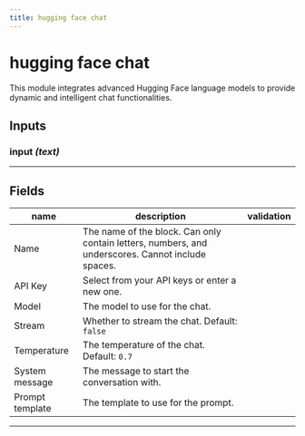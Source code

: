 ```yaml
---
title: hugging face chat
---
```


# hugging face chat
This module integrates advanced Hugging Face language models to provide dynamic and intelligent chat functionalities.

## Inputs
### input _(text)_
---
## Fields
| name | description | validation |
|------|-------------|------------|
| Name | The name of the block. Can only contain letters, numbers, and underscores. Cannot include spaces. || 
 |API Key | Select from your API keys or enter a new one. || 
 |Model | The model to use for the chat. || 
 |Stream | Whether to stream the chat. Default: `false`| 
 |Temperature | The temperature of the chat. Default: `0.7` || 
 |System message | The message to start the conversation with. || 
 |Prompt template | The template to use for the prompt. | |

---
    